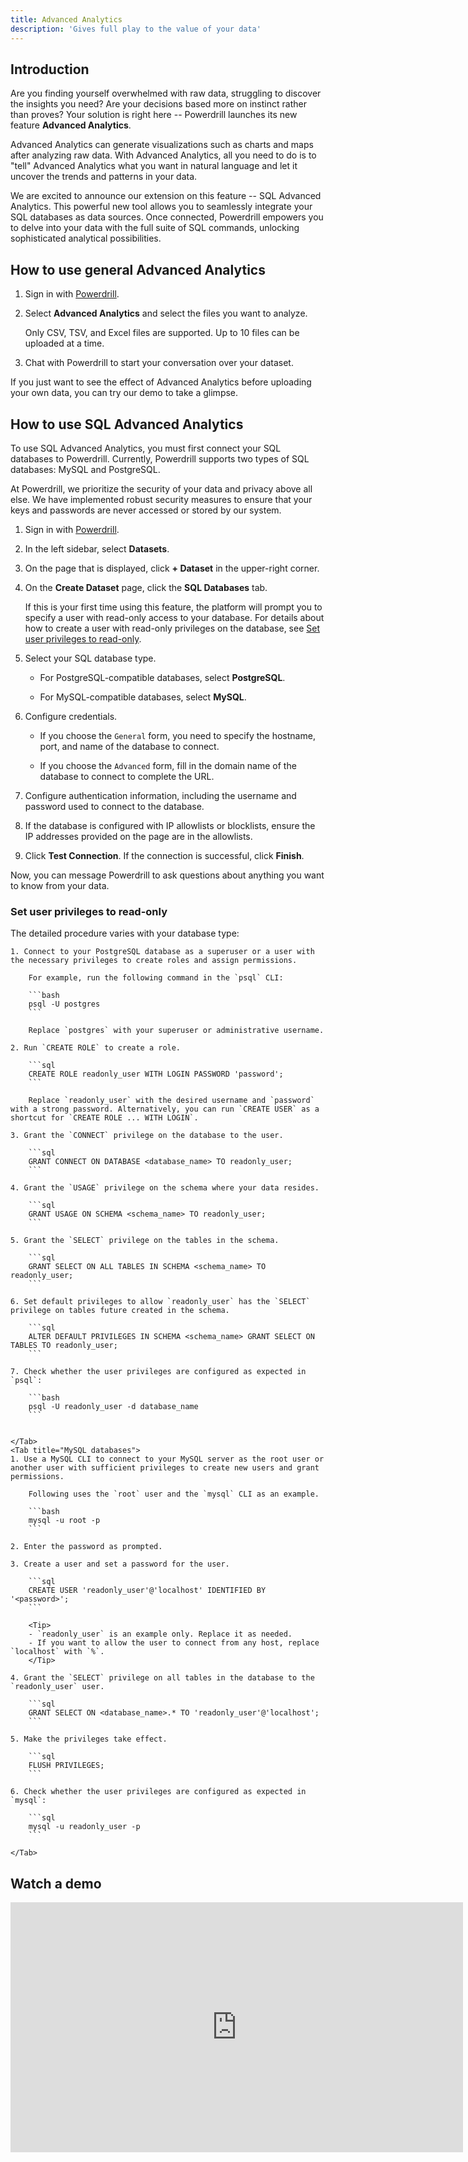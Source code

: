 ```yaml
---
title: Advanced Analytics
description: 'Gives full play to the value of your data'
---
```


## Introduction

Are you finding yourself overwhelmed with raw data, struggling to discover the insights you need? Are your decisions based more on instinct rather than proves? Your solution is right here -- Powerdrill launches its new feature **Advanced Analytics**.

Advanced Analytics can generate visualizations such as charts and maps after analyzing raw data. With Advanced Analytics, all you need to do is to "tell" Advanced Analytics what you want in natural language and let it uncover the trends and patterns in your data.

We are excited to announce our extension on this feature -- SQL Advanced Analytics. This powerful new tool allows you to seamlessly integrate your SQL databases as data sources. Once connected, Powerdrill empowers you to delve into your data with the full suite of SQL commands, unlocking sophisticated analytical possibilities.


## How to use general Advanced Analytics


1. Sign in with [Powerdrill](https://powerdrill.ai/auth/signin).

2. Select **Advanced Analytics** and select the files you want to analyze.

    Only CSV, TSV, and Excel files are supported. Up to 10 files can be uploaded at a time.

3. Chat with Powerdrill to start your conversation over your dataset.

If you just want to see the effect of Advanced Analytics before uploading your own data, you can try our demo to take a glimpse.


## How to use SQL Advanced Analytics

To use SQL Advanced Analytics, you must first connect your SQL databases to Powerdrill. Currently, Powerdrill supports two types of SQL databases: MySQL and PostgreSQL.

<Tip>At Powerdrill, we prioritize the security of your data and privacy above all else. We have implemented robust security measures to ensure that your keys and passwords are never accessed or stored by our system.</Tip>

1. Sign in with [Powerdrill](https://powerdrill.ai/auth/signin).

2. In the left sidebar, select **Datasets**. 

3. On the page that is displayed, click **+ Dataset** in the upper-right corner.

4. On the **Create Dataset** page, click the **SQL Databases** tab.

    If this is your first time using this feature, the platform will prompt you to specify a user with read-only access to your database. For details about how to create a user with read-only privileges on the database, see [Set user privileges to read-only](#set-user-privileges-to-read-only).

5. Select your SQL database type. 

    - For PostgreSQL-compatible databases, select **PostgreSQL**.
    
    - For MySQL-compatible databases, select **MySQL**.

6. Configure credentials.

    - If you choose the `General` form, you need to specify the hostname, port, and name of the database to connect.

    - If you choose the `Advanced` form, fill in the domain name of the database to connect to complete the URL.
    
7. Configure authentication information, including the username and password used to connect to the database.

8. If the database is configured with IP allowlists or blocklists, ensure the IP addresses provided on the page are in the allowlists.

9. Click **Test Connection**. If the connection is successful, click **Finish**.

Now, you can message Powerdrill to ask questions about anything you want to know from your data.


### Set user privileges to read-only

The detailed procedure varies with your database type:

<Tabs>
    <Tab title="PostgreSQL databases">

    1. Connect to your PostgreSQL database as a superuser or a user with the necessary privileges to create roles and assign permissions. 
    
        For example, run the following command in the `psql` CLI:

        ```bash
        psql -U postgres
        ```

        Replace `postgres` with your superuser or administrative username.

    2. Run `CREATE ROLE` to create a role.

        ```sql
        CREATE ROLE readonly_user WITH LOGIN PASSWORD 'password';
        ```

        Replace `readonly_user` with the desired username and `password` with a strong password. Alternatively, you can run `CREATE USER` as a shortcut for `CREATE ROLE ... WITH LOGIN`.

    3. Grant the `CONNECT` privilege on the database to the user.

        ```sql
        GRANT CONNECT ON DATABASE <database_name> TO readonly_user;
        ```

    4. Grant the `USAGE` privilege on the schema where your data resides.

        ```sql
        GRANT USAGE ON SCHEMA <schema_name> TO readonly_user;
        ```

    5. Grant the `SELECT` privilege on the tables in the schema.

        ```sql
        GRANT SELECT ON ALL TABLES IN SCHEMA <schema_name> TO readonly_user;
        ```

    6. Set default privileges to allow `readonly_user` has the `SELECT` privilege on tables future created in the schema.

        ```sql
        ALTER DEFAULT PRIVILEGES IN SCHEMA <schema_name> GRANT SELECT ON TABLES TO readonly_user;
        ```
        
    7. Check whether the user privileges are configured as expected in `psql`:

        ```bash
        psql -U readonly_user -d database_name
        ```


    </Tab>
    <Tab title="MySQL databases">
    1. Use a MySQL CLI to connect to your MySQL server as the root user or another user with sufficient privileges to create new users and grant permissions.

        Following uses the `root` user and the `mysql` CLI as an example.
        
        ```bash
        mysql -u root -p
        ```

    2. Enter the password as prompted.

    3. Create a user and set a password for the user. 

        ```sql
        CREATE USER 'readonly_user'@'localhost' IDENTIFIED BY '<password>';
        ```
            
        <Tip>
        - `readonly_user` is an example only. Replace it as needed. 
        - If you want to allow the user to connect from any host, replace `localhost` with `%`.
        </Tip>

    4. Grant the `SELECT` privilege on all tables in the database to the `readonly_user` user.

        ```sql
        GRANT SELECT ON <database_name>.* TO 'readonly_user'@'localhost';
        ```

    5. Make the privileges take effect.

        ```sql
        FLUSH PRIVILEGES;
        ```
        
    6. Check whether the user privileges are configured as expected in `mysql`:

        ```sql
        mysql -u readonly_user -p
        ```

    </Tab>
</Tabs>





## Watch a demo


<iframe width="724" height="400" src="https://www.youtube.com/embed/D_f02StlTZ4" title="Seeking AI-driven advanced analytics - https://powerdrill.ai" frameborder="0" allow="accelerometer; autoplay; clipboard-write; encrypted-media; gyroscope; picture-in-picture; web-share" allowfullscreen></iframe>



